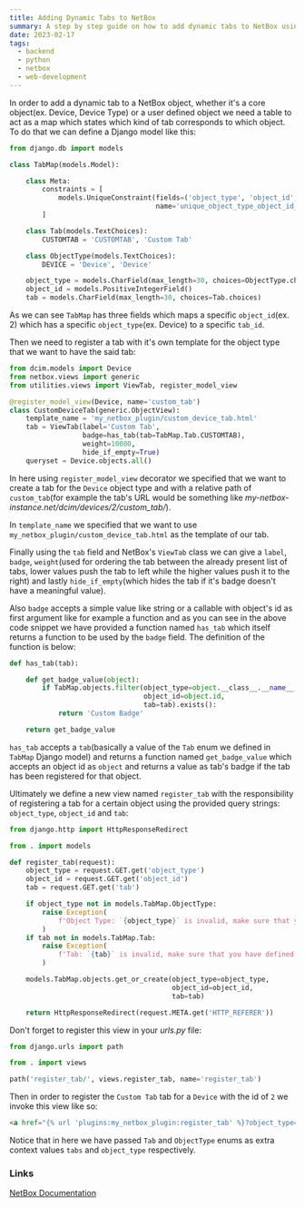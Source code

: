 ```yaml
---
title: Adding Dynamic Tabs to NetBox
summary: A step by step guide on how to add dynamic tabs to NetBox using NetBox's plugins 
date: 2023-02-17
tags: 
  - backend
  - python
  - netbox
  - web-development
---
```


In order to add a dynamic tab to a NetBox object, whether it's a core object(ex. Device, Device Type) or a user defined object we need a table to act as a map which states which kind of tab corresponds to which object. To do that we can define a Django model like this:

```python
from django.db import models

class TabMap(models.Model):

    class Meta:
        constraints = [
            models.UniqueConstraint(fields=('object_type', 'object_id', 'tab'),
                                    name='unique_object_type_object_id_tab'),
        ]

    class Tab(models.TextChoices):
        CUSTOMTAB = 'CUSTOMTAB', 'Custom Tab'

    class ObjectType(models.TextChoices):
        DEVICE = 'Device', 'Device'

    object_type = models.CharField(max_length=30, choices=ObjectType.choices)
    object_id = models.PositiveIntegerField()
    tab = models.CharField(max_length=30, choices=Tab.choices)
```

As we can see `TabMap` has three fields which maps a specific `object_id`(ex. 2) which has a specific `object_type`(ex. Device) to a specific `tab_id`.

Then we need to register a tab with it's own template for the object type that we want to have the said tab:

```python
from dcim.models import Device
from netbox.views import generic
from utilities.views import ViewTab, register_model_view

@register_model_view(Device, name='custom_tab')
class CustomDeviceTab(generic.ObjectView):
    template_name = 'my_netbox_plugin/custom_device_tab.html'
    tab = ViewTab(label='Custom Tab',
                  badge=has_tab(tab=TabMap.Tab.CUSTOMTAB),
                  weight=10000,
                  hide_if_empty=True)
    queryset = Device.objects.all()
```

In here using `register_model_view` decorator we specified that we want to create a tab for the `Device` object type and with a relative path of `custom_tab`(for example the tab's URL would be something like *my-netbox-instance.net/dcim/devices/2/custom_tab/*).

In `template_name` we specified that we want to use `my_netbox_plugin/custom_device_tab.html` as the template of our tab.

Finally using the `tab` field and NetBox's `ViewTab` class we can give a `label`, `badge`, `weight`(used for ordering the tab between the already present list of tabs, lower values push the tab to left while the higher values push it to the right) and lastly `hide_if_empty`(which hides the tab if it's badge doesn't have a meaningful value).

Also `badge` accepts a simple value like string or a callable with object's id as first argument like for example a function and as you can see in the above code snippet we have provided a function named `has_tab` which itself returns a function to be used by the `badge` field. The definition of the function is below:

```python
def has_tab(tab):

    def get_badge_value(object):
        if TabMap.objects.filter(object_type=object.__class__.__name__,
                                 object_id=object.id,
                                 tab=tab).exists():
            return 'Custom Badge'

    return get_badge_value
```

`has_tab` accepts a `tab`(basically a value of the `Tab` enum we defined in `TabMap` Django model) and returns a function named `get_badge_value` which accepts an object id as `object` and returns a value as tab's badge if the tab has been registered for that object.

Ultimately we define a new view named `register_tab` with the responsibility of registering a tab for a certain object using the provided query strings: `object_type`, `object_id` and `tab`:

```python
from django.http import HttpResponseRedirect

from . import models

def register_tab(request):
    object_type = request.GET.get('object_type')
    object_id = request.GET.get('object_id')
    tab = request.GET.get('tab')

    if object_type not in models.TabMap.ObjectType:
        raise Exception(
            f'Object Type: `{object_type}` is invalid, make sure that you have defined it in `ObjectType` enum'
        )
    if tab not in models.TabMap.Tab:
        raise Exception(
            f'Tab: `{tab}` is invalid, make sure that you have defined it in `Tab` enum'
        )

    models.TabMap.objects.get_or_create(object_type=object_type,
                                        object_id=object_id,
                                        tab=tab)

    return HttpResponseRedirect(request.META.get('HTTP_REFERER'))
```

Don't forget to register this view in your *urls.py* file:

```python
from django.urls import path

from . import views

path('register_tab/', views.register_tab, name='register_tab')
```

Then in order to register the `Custom Tab` tab for a `Device` with the id of `2` we invoke this view like so:

```html
<a href="{% url 'plugins:my_netbox_plugin:register_tab' %}?object_type={{ object_type.DEVICE }}&object_id={{ 2 }}&tab={{ tabs.CUSTOMTAB }}">Add Custom Tab</a>
```

Notice that in here we have passed `Tab` and `ObjectType` enums as extra context values `tabs` and `object_type` respectively.

### Links

[NetBox Documentation](https://docs.netbox.dev/en/stable/)
